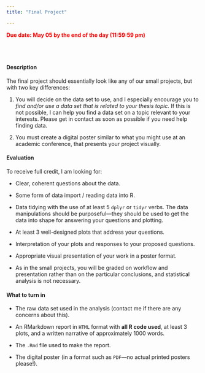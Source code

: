 ```yaml
---
title: "Final Project"

---
```


<span style="color:red">**Due date: May 05 by the end of the day (11:59:59 pm)**</span>

<br><br>

#### **Description**

The final project should essentially look like any of our small projects, but with two key differences:

1. You will decide on the data set to use, and I especially encourage you to _find and/or use a data set that is related to your thesis topic._ If this is not possible, I can help you find a data set on a topic relevant to your interests. Please get in contact as soon as possible if you need help finding data.

2. You must create a digital poster similar to what you might use at an academic conference, that presents your project visually.


#### **Evaluation**

To receive full credit, I am looking for:

- Clear, coherent questions about the data.

- Some form of data import / reading data into R.

- Data tidying with the use of at least 5 `dplyr` or `tidyr` verbs. The data manipulations should be purposeful---they should be used to get the data into shape for answering your questions and plotting.

- At least 3 well-designed plots that address your questions.

- Interpretation of your plots and responses to your proposed questions.

- Appropriate visual presentation of your work in a poster format.

- As in the small projects, you will be graded on workflow and presentation rather than on the particular conclusions, and statistical analysis is not necessary.


#### **What to turn in**

- The raw data set used in the analysis (contact me if there are any concerns about this).

- An RMarkdown report in `HTML` format with **all R code used**, at least 3 plots, and a written narrative of approximately 1000 words.

- The `.Rmd` file used to make the report.

- The digital poster (in a format such as `PDF`---no actual printed posters please!).